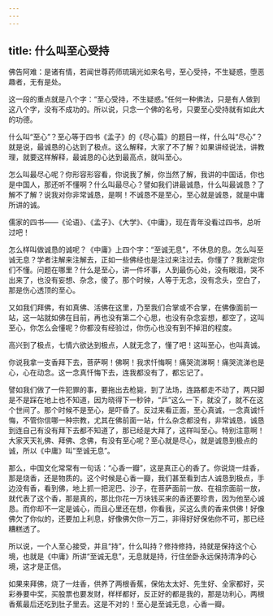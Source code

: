 ```yaml
---
---
---
```

title: 什么叫至心受持
---





佛告阿难：是诸有情，若闻世尊药师琉璃光如来名号，至心受持，不生疑惑，堕恶趣者，无有是处。


这一段的重点就是八个字：“至心受持，不生疑惑。”任何一种佛法，只是有人做到这八个字，没有不成功的。所以说，只念一个佛的名号，只要至心受持就有如此大的功德。

什么叫“至心”？至心等于四书《孟子》的《尽心篇》的题目一样，什么叫“尽心”？就是说，最诚恳的心达到了极点。这么解释，大家了不了解？如果讲经说法，讲教理，就要这样解释，最诚恳的心达到最高点，就叫至心。

怎么叫最尽心呢？你形容形容看，你说我了解，你当然了解，我讲的中国话，你也是中国人，那还听不懂啊？什么叫最尽心？譬如我们讲最诚恳，什么叫最诚恳？了解不了解？说我对你非常诚恳，是啊！不诚恳不是至心，至心就是诚恳，就是中庸所讲的诚。

儒家的四书——《论语》、《孟子》、《大学》、《中庸》，现在青年没看过四书，总听过吧！

怎么样叫做诚恳的诚呢？《中庸》上四个字：“至诚无息”，不休息的息。怎么叫至诚无息？学者注解来注解去，正如一些佛经也是注过来注过去。你懂了？我断定你们不懂。问题在哪里？什么是至心，讲一件坏事，人到最伤心处，没有眼泪，哭不出来了，也没有妄想、杂念，傻了。那个时候，人等于无念，没有念头，空白了，那是伤心透顶的至心。

又如我们拜佛，有如真佛、活佛在这里，乃至我们合掌或不合掌，在佛像面前一站，这一站就如佛在目前，再也没有第二个心思，也没有杂念妄想，都空了，这叫至心，你怎么会懂呢？你都没有经验过，你伤心也没有到不掉泪的程度。

高兴到了极点，七情六欲达到极点，人就无念了，懂了吧！这叫至心，也叫真诚。

你说我拿一支香拜下去，菩萨啊！佛啊！我求忏悔啊！痛哭流涕啊！痛哭流涕也是心，心在动念。这一念真忏悔下去，连我都没有了，都忘记了。

譬如我们做了一件犯罪的事，要拖出去枪毙，到了法场，连路都走不动了，两只脚是不是踩在地上也不知道，因为晓得下一秒钟，“乒”这么一下，就没了，就不在这个世间了。那个时候不是至心，是吓昏了。反过来看正面，至心真诚，一念真诚忏悔，不管你信哪一种宗教，尤其在佛前面一站，什么杂念都没有，非常诚恳，诚恳到连自己有没有拜下去都不知道了，那已经是大拜了，这样叫至心。特别注意啊！大家天天礼佛、拜佛、念佛，有没有至心呢？至心就是尽心，就是诚恳到极点的诚，所以《中庸》叫“至诚无息”。

那么，中国文化常常有一句话：“心香一瓣”，这是真正心的香了。你说烧一炷香，那是烧香，还是物质的。这个时候是心香一瓣，我们甚至看到古人诚恳到极点，手边没有香，看到佛，地上抓一把泥巴、沙子，在菩萨面前一放、在祖宗面前一放，就代表了这个香，那是真的，那比你花一万块钱买来的香还要珍贵，因为他至心诚恳。而你却不一定是诚心，而且心里还在想，你看我，买这么贵的香来供佛！好像佛欠了你似的，还要加上利息，好像佛欠你一万二，非得好好保佑你不可，那已经糟糕透了。

所以说，一个人至心接受，并且“持”，什么叫持？修持修持，持就是保持这个心境，也就是《中庸》所讲“至诚无息”，无息就是持，行住坐卧永远保持清净的心境，这才是正信。

如果来拜佛，烧了一炷香，供养了两根香蕉，保佑太太好、先生好、全家都好，买彩券要中奖，买股票也要发财，样样都好，反正好的都是我的，那是功利心，两根香蕉最后还吃到肚子里去。这是不对的！至心是至诚无息，心香一瓣。